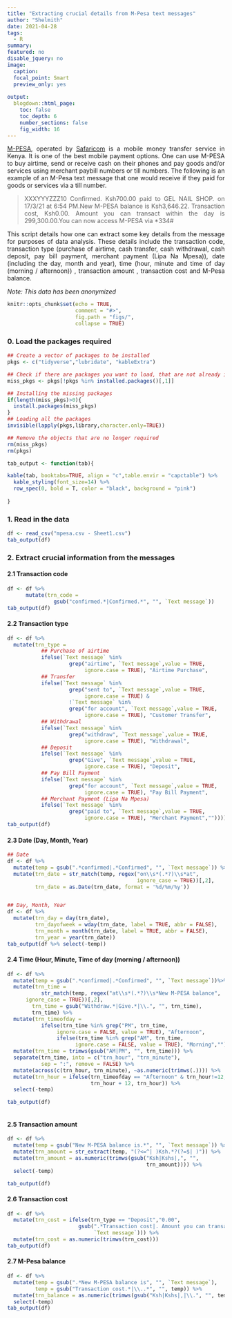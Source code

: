 ```yaml
---
title: "Extracting crucial details from M-Pesa text messages"
author: "Shelmith"
date: 2021-04-28
tags:
  - R
summary: 
featured: no
disable_jquery: no
image:
  caption: 
  focal_point: Smart
  preview_only: yes
  
output:
  blogdown::html_page:
    toc: false
    toc_depth: 6
    number_sections: false
    fig_width: 16
---
```


[M-PESA](https://www.safaricom.co.ke/personal/m-pesa), operated by [Safaricom](https://www.safaricom.co.ke/) is a mobile money transfer service in Kenya. It is one of the best mobile payment options. One can use M-PESA to buy airtime, send or receive cash on their phones and pay goods and/or services using merchant paybill numbers or till numbers. The following is an example of an M-Pesa text message that one would receive if they paid for goods or services via a till number. 

>XXXYYYZZZ10 Confirmed. Ksh700.00 paid to GEL NAIL SHOP. on 17/3/21 at 6:54 PM.New M-PESA balance is Ksh3,646.22. Transaction cost, Ksh0.00. Amount you can transact within the day is 299,300.00.You can now access M-PESA via *334#

This script details how one can extract some key details from the message for purposes of data analysis. These details include the transaction code, transaction type (purchase of airtime, cash transfer, cash withdrawal, cash deposit, pay bill payment, merchant payment (Lipa Na Mpesa)), date (including the  day, month and year), time (hour, minute and time of day (morning / afternoon)) , transaction amount , transaction cost and M-Pesa balance. 

_Note: This data has been anonymized_

```r

knitr::opts_chunk$set(echo = TRUE,
                      comment = "#>",
                      fig.path = "figs/",
                      collapse = TRUE)

```

### 0. Load the packages required

```r

## Create a vector of packages to be installed
pkgs <- c("tidyverse","lubridate", "kableExtra")

## Check if there are packages you want to load, that are not already installed. 
miss_pkgs <- pkgs[!pkgs %in% installed.packages()[,1]] 

## Installing the missing packages
if(length(miss_pkgs)>0){
  install.packages(miss_pkgs)
}
## Loading all the packages
invisible(lapply(pkgs,library,character.only=TRUE))

## Remove the objects that are no longer required
rm(miss_pkgs)
rm(pkgs)

```

```r
tab_output <- function(tab){

kable(tab, booktabs=TRUE, align = "c",table.envir = "capctable") %>%
  kable_styling(font_size=14) %>%
  row_spec(0, bold = T, color = "black", background = "pink")
  
}
```

### 1. Read in the data

```r
df <- read_csv("mpesa.csv - Sheet1.csv")
tab_output(df)
```

### 2. Extract crucial information from the messages

#### 2.1 Transaction code

```r
df <- df %>% 
      mutate(trn_code = 
               gsub("confirmed.*|Confirmed.*", "", `Text message`))
tab_output(df)
```

#### 2.2 Transaction type

```r
df <- df %>% 
  mutate(trn_type = 
           ## Purchase of airtime
           ifelse(`Text message` %in% 
                    grep("airtime", `Text message`,value = TRUE, 
                         ignore.case = TRUE), "Airtime Purchase",
           ## Transfer
           ifelse(`Text message` %in% 
                    grep("sent to", `Text message`,value = TRUE, 
                         ignore.case = TRUE) &
                    !`Text message` %in% 
                    grep("for account", `Text message`,value = TRUE, 
                         ignore.case = TRUE), "Customer Transfer", 
           ## Withdrawal
           ifelse(`Text message` %in% 
                    grep("withdraw", `Text message`,value = TRUE, 
                         ignore.case = TRUE), "Withdrawal",
           ## Deposit
           ifelse(`Text message` %in% 
                    grep("Give", `Text message`,value = TRUE, 
                         ignore.case = TRUE), "Deposit",         
           ## Pay Bill Payment
           ifelse(`Text message` %in% 
                    grep("for account", `Text message`,value = TRUE, 
                         ignore.case = TRUE), "Pay Bill Payment",
           ## Merchant Payment (Lipa Na Mpesa)
           ifelse(`Text message` %in% 
                    grep("paid to", `Text message`,value = TRUE, 
                         ignore.case = TRUE), "Merchant Payment","")))))))
tab_output(df)
```

#### 2.3 Date (Day, Month, Year)

```r
## Date
df <- df %>% 
  mutate(temp = gsub(".*confirmed|.*Confirmed", "", `Text message`)) %>% 
  mutate(trn_date = str_match(temp, regex("on\\s*(.*?)\\s*at", 
                                          ignore_case = TRUE))[,2],
         trn_date = as.Date(trn_date, format = '%d/%m/%y')) 


## Day, Month, Year
df <- df %>% 
  mutate(trn_day = day(trn_date),
         trn_dayofweek = wday(trn_date, label = TRUE, abbr = FALSE),
         trn_month = month(trn_date, label = TRUE, abbr = FALSE),
         trn_year = year(trn_date))
tab_output(df %>% select(-temp))
```

#### 2.4 Time (Hour, Minute, Time of day (morning / afternoon)) 

```r
df <- df %>% 
  mutate(temp = gsub(".*confirmed|.*Confirmed", "", `Text message`))%>%
  mutate(trn_time = 
           str_match(temp, regex("at\\s*(.*?)\\s*New M-PESA balance", 
      ignore_case = TRUE))[,2],
        trn_time = gsub("Withdraw.*|Give.*|\\.", "", trn_time), 
        trn_time) %>%
  mutate(trn_timeofday = 
           ifelse(trn_time %in% grep("PM", trn_time,
                ignore.case = FALSE, value = TRUE), "Afternoon",
                ifelse(trn_time %in% grep("AM", trn_time, 
                      ignore.case = FALSE, value = TRUE), "Morning",""))) %>% 
  mutate(trn_time = trimws(gsub("AM|PM", "", trn_time))) %>% 
  separate(trn_time, into = c("trn_hour", "trn_minute"),
           sep = ":", remove = FALSE) %>% 
  mutate(across(c(trn_hour, trn_minute), ~as.numeric(trimws(.)))) %>% 
  mutate(trn_hour = ifelse(trn_timeofday == "Afternoon" & trn_hour!=12, 
                           trn_hour + 12, trn_hour)) %>% 
  select(-temp)

tab_output(df)
  
```

#### 2.5 Transaction amount 

```r
df <- df %>% 
  mutate(temp = gsub("New M-PESA balance is.*", "", `Text message`)) %>% 
  mutate(trn_amount = str_extract(temp, "(?<=^| )Ksh.*?(?=$| )")) %>% 
  mutate(trn_amount = as.numeric(trimws(gsub("Ksh|Kshs|,", "", 
                                             trn_amount)))) %>% 
  select(-temp)

tab_output(df)
```

#### 2.6 Transaction cost

```r
df <- df %>% 
  mutate(trn_cost = ifelse(trn_type == "Deposit","0.00",
                       gsub(".*Transaction cost|. Amount you can transact.*|,|Ksh|\\.$", "",
                            `Text message`))) %>% 
  mutate(trn_cost = as.numeric(trimws(trn_cost))) 
tab_output(df)
```

#### 2.7 M-Pesa balance

```r
df <- df %>% 
  mutate(temp = gsub(".*New M-PESA balance is", "", `Text message`),
         temp = gsub("Transaction cost.*|\\..*", "", temp)) %>% 
  mutate(trn_balance = as.numeric(trimws(gsub("Ksh|Kshs|,|\\.", "", temp)))) %>% 
  select(-temp)
tab_output(df)
```


<style>
body {text-align: justify}
</style>
